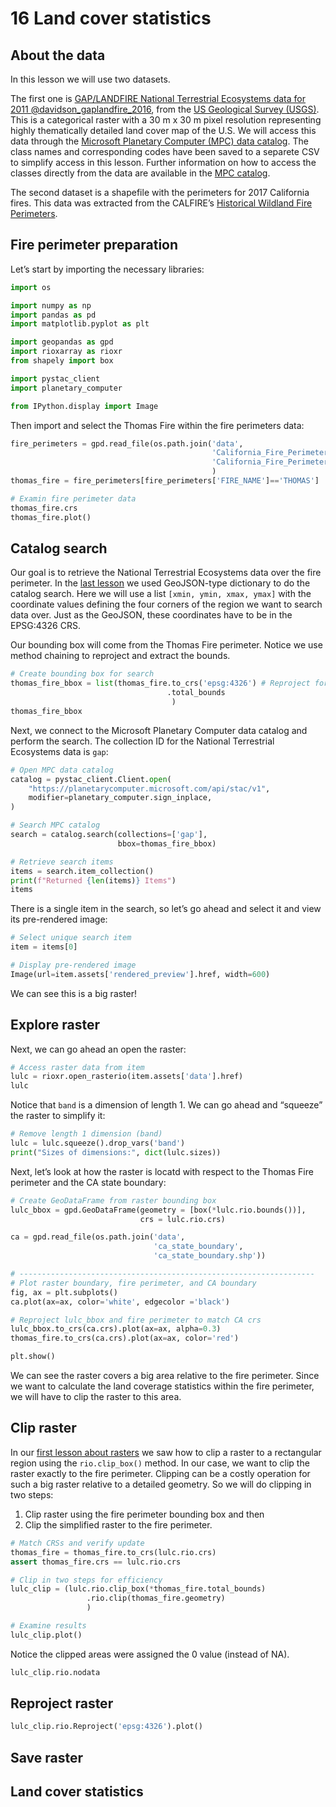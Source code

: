 # 16 Land cover statistics

## About the data

In this lesson we will use two datasets.

The first one is [GAP/LANDFIRE National Terrestrial Ecosystems data for 2011 @davidson_gaplandfire_2016](https://www.sciencebase.gov/catalog/item/573cc51be4b0dae0d5e4b0c5), from the [US Geological Survey (USGS)](https://www.usgs.gov). This is a categorical raster with a 30 m x 30 m pixel resolution representing highly thematically detailed land cover map of the U.S. We will access this data through the [Microsoft Planetary Computer (MPC) data catalog](https://planetarycomputer.microsoft.com/dataset/gap). The class names and corresponding codes have been saved to a separete CSV to simplify access in this lesson. Further information on how to access the classes directly from the data are available in the [MPC catalog](https://planetarycomputer.microsoft.com/dataset/gap#Example-Notebook).


The second dataset is a shapefile with the perimeters for 2017 California fires. This data was extracted from the CALFIRE's [Historical Wildland Fire Perimeters](https://gis.data.ca.gov/datasets/CALFIRE-Forestry::california-fire-perimeters-all/about).

## Fire perimeter preparation

Let's start by importing the necessary libraries:

```python
import os

import numpy as np
import pandas as pd
import matplotlib.pyplot as plt

import geopandas as gpd
import rioxarray as rioxr
from shapely import box

import pystac_client
import planetary_computer

from IPython.display import Image 
```

Then import and select the Thomas Fire within the fire perimeters data:

```python
fire_perimeters = gpd.read_file(os.path.join('data',
                                             'California_Fire_Perimeters_2017',
                                             'California_Fire_Perimeters_2017.shp')
                                             )
thomas_fire = fire_perimeters[fire_perimeters['FIRE_NAME']=='THOMAS']

# Examin fire perimeter data
thomas_fire.crs
thomas_fire.plot()
```

## Catalog search

Our goal is to retrieve the National Terrestrial Ecosystems data over the fire perimeter. In the [last lesson](/book/chapters/lesson-16-STAC.qmd) we used GeoJSON-type dictionary to do the catalog search. Here we will use a list `[xmin, ymin, xmax, ymax]` with the coordinate values defining the four corners of the region we want to search data over. Just as the GeoJSON, these coordinates have to be in the EPSG:4326 CRS. 

Our bounding box will come from the Thomas Fire perimeter. Notice we use method chaining to reproject and extract the bounds.

```python
# Create bounding box for search
thomas_fire_bbox = list(thomas_fire.to_crs('epsg:4326') # Reproject for search
                                   .total_bounds
                                    )
thomas_fire_bbox
```

Next, we connect to the Microsoft Planetary Computer data catalog and perform the search. The collection ID for the National Terrestrial Ecosystems data is `gap`:

```python
# Open MPC data catalog
catalog = pystac_client.Client.open(
    "https://planetarycomputer.microsoft.com/api/stac/v1",
    modifier=planetary_computer.sign_inplace,
)

# Search MPC catalog 
search = catalog.search(collections=['gap'], 
                        bbox=thomas_fire_bbox)

# Retrieve search items
items = search.item_collection()
print(f"Returned {len(items)} Items")
items
```

There is a single item in the search, so let's go ahead and select it and view its pre-rendered image:

```python
# Select unique search item
item = items[0]  

# Display pre-rendered image
Image(url=item.assets['rendered_preview'].href, width=600)
```

We can see this is a big raster! 

## Explore raster

Next, we can go ahead an open the raster:

```python
# Access raster data from item
lulc = rioxr.open_rasterio(item.assets['data'].href)
lulc
```

Notice that `band` is a dimension of length 1. We can go ahead and "squeeze" the raster to simplify it:

```python
# Remove length 1 dimension (band)
lulc = lulc.squeeze().drop_vars('band')
print("Sizes of dimensions:", dict(lulc.sizes))
```

Next, let's look at how the raster is locatd with respect to the Thomas Fire perimeter and the CA state boundary:

```python
# Create GeoDataFrame from raster bounding box
lulc_bbox = gpd.GeoDataFrame(geometry = [box(*lulc.rio.bounds())],
                             crs = lulc.rio.crs)

ca = gpd.read_file(os.path.join('data',
                                'ca_state_boundary',   
                                'ca_state_boundary.shp'))

# ------------------------------------------------------------------
# Plot raster boundary, fire perimeter, and CA boundary
fig, ax = plt.subplots()
ca.plot(ax=ax, color='white', edgecolor ='black')

# Reproject lulc_bbox and fire perimeter to match CA crs
lulc_bbox.to_crs(ca.crs).plot(ax=ax, alpha=0.3)  
thomas_fire.to_crs(ca.crs).plot(ax=ax, color='red')

plt.show()
```

We can see the raster covers a big area relative to the fire perimeter. Since we want to calculate the land coverage statistics within the fire perimeter, we will have to clip the raster to this area. 

## Clip raster

In our [first lesson about rasters](/book/chapters/lesson-15-rioxarray/lesson-15-rioxarray.qmd) we saw how to clip a raster to a rectangular region using the `rio.clip_box()` method. In our case, we want to clip the raster exactly to the fire perimeter. Clipping can be a costly operation for such a big raster relative to a detailed geometry. So we will do clipping in two steps:

1. Clip raster using the fire perimeter bounding box and then
2. Clip the simplified raster to the fire perimeter. 

```python
# Match CRSs and verify update
thomas_fire = thomas_fire.to_crs(lulc.rio.crs)
assert thomas_fire.crs == lulc.rio.crs

# Clip in two steps for efficiency
lulc_clip = (lulc.rio.clip_box(*thomas_fire.total_bounds)
                 .rio.clip(thomas_fire.geometry)
                 )

# Examine results
lulc_clip.plot()                 
```

Notice the clipped areas were assigned the 0 value (instead of NA).

```python
lulc_clip.rio.nodata
```

## Reproject raster

```python
lulc_clip.rio.Reproject('epsg:4326').plot()
```

## Save raster

## Land cover statistics